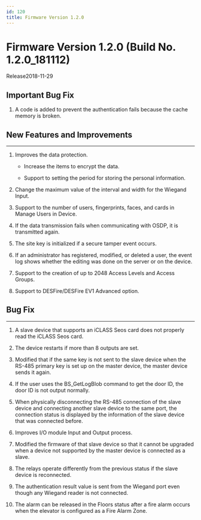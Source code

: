 ```yaml
---
id: 120
title: Firmware Version 1.2.0
---
```


# Firmware Version 1.2.0 (Build No. 1.2.0_181112)

Release<Separator/>2018-11-29

## Important Bug Fix

1. A code is added to prevent the authentication fails because the cache memory is broken.

## New Features and Improvements

---

1. Improves the data protection.

    - Increase the items to encrypt the data.

    - Support to setting the period for storing the personal information.

1. Change the maximum value of the interval and width for the Wiegand Input.

1. Support to the number of users, fingerprints, faces, and cards in Manage Users in Device.

1. If the data transmission fails when communicating with OSDP, it is transmitted again.

1. The site key is initialized if a secure tamper event occurs.

1. If an administrator has registered, modified, or deleted a user, the event log shows whether the editing was done on the server or on the device.

1. Support to the creation of up to 2048 Access Levels and Access Groups.

1. Support to DESFire/DESFire EV1 Advanced option.

## Bug Fix

---

<BugLists>

1. A slave device that supports an iCLASS Seos card does not properly read the iCLASS Seos card.

1. The device restarts if more than 8 outputs are set.

1. Modified that if the same key is not sent to the slave device when the RS-485 primary key is set up on the master device, the master device sends it again.

1. If the user uses the BS_GetLogBlob command to get the door ID, the door ID is not output normally.

1. When physically disconnecting the RS-485 connection of the slave device and connecting another slave device to the same port, the connection status is displayed by the information of the slave device that was connected before.

1. Improves I/O module Input and Output process.

1. Modified the firmware of that slave device so that it cannot be upgraded when a device not supported by the master device is connected as a slave.

1. The relays operate differently from the previous status if the slave device is reconnected.

1. The authentication result value is sent from the Wiegand port even though any Wiegand reader is not connected.

1. The alarm can be released in the Floors status after a fire alarm occurs when the elevator is configured as a Fire Alarm Zone.

</BugLists>
